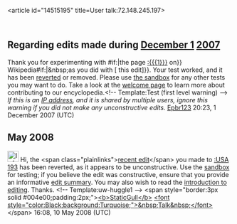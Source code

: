 <article id="14515195" title=User talk:72.148.245.197>
	<talkpage id="14515195" title="User talk:72.148.245.197">
==Regarding edits made during [[December 1]] [[2007]]==
Thank you for experimenting with {{{{{subst|}}}#if:{{{1|}}}|the page [[:{{{1}}}]] on}} Wikipedia{{{{{subst|}}}#if:{{{diff|}}}|&amp;nbsp;as you did with [{{{diff}}} this edit]}}. Your test worked, and it has been [[Help:Reverting|reverted]] or removed. Please use [[Wikipedia:Sandbox|the sandbox]] for any other tests you may want to do. Take a look at the [[Wikipedia:Introduction|welcome page]] to learn more about contributing to our encyclopedia.&lt;!-- Template:Test (first level warning) --&gt; ''If this is an [[IP address]], and it is shared by multiple users, ignore this warning if you did not make any unconstructive edits.'' [[User:Epbr123|Epbr123]] 20:23, 1 December 2007 (UTC)

== May 2008 ==

[[Image:Information.png|25px|left]] Hi, the &lt;span class=&quot;plainlinks&quot;&gt;[http://en.wikipedia.org/wiki/USA_193?diff=211481965 recent edit]&lt;/span&gt; you made to [[:USA 193]] has been reverted, as it appears to be unconstructive. Use the [[Wikipedia:Sandbox|sandbox]] for testing; if you believe the edit was constructive, ensure that you provide an informative [[Help:Edit summary|edit summary]]. You may also wish to read the [[Wikipedia:Introduction|introduction to editing]]. Thanks. &lt;!-- Template:uw-huggle1 --&gt; &lt;span style=&quot;border:3px solid #004e00;padding:2px;&quot;&gt;[[User:StaticGull|&lt;b&gt;StaticGull&lt;/b&gt;]] [[User_talk:StaticGull|&lt;font style=&quot;color:Black;background:Turquoise;&quot;&gt;&amp;nbsp;Talk&amp;nbsp;&lt;/font&gt;]]&lt;/span&gt; 16:08, 10 May 2008 (UTC)
	</talkpage>
</article>